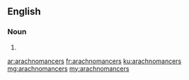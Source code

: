 ==English==

===Noun===
{{head|en|plural}}

# {{plural of|arachnomancer|lang=en}}

[[ar:arachnomancers]]
[[fr:arachnomancers]]
[[ku:arachnomancers]]
[[mg:arachnomancers]]
[[my:arachnomancers]]